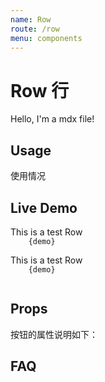 ```yaml
---
name: Row
route: /row
menu: components
---
```


# Row 行

Hello, I'm a mdx file!

## Usage

使用情况

## Live Demo

<Section>
  <Preview>
     <Playground>
       <Row>
       This is a test Row
       </Row>
     </Playground>

  </Preview>
  <Code>
    {demo}
  </Code>
</Section>

<Section>
  <Preview>
     <Playground>
       <Row>
       This is a test Row
       </Row>
     </Playground>

  </Preview>
  <Code>
    {demo}
  </Code>
</Section>

## Props

按钮的属性说明如下：

<PropsTable of={Row} />

## FAQ
